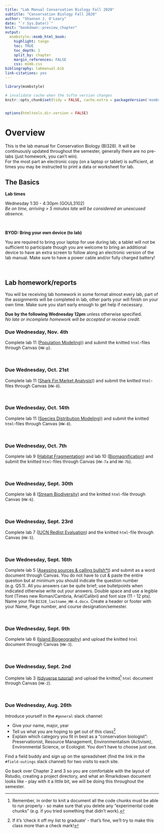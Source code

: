 ```yaml
---
title: "Lab Manual Conservation Biology Fall 2020"
subtitle: "Conservation Biology Fall 2020"
author: "Shannon J. O'Leary"
date: "`r Sys.Date()`"
knit: "bookdown::preview_chapter"
output:
  msmbstyle::msmb_html_book:
    highlight: tango
    toc: TRUE
    toc_depth: 1
    split_by: chapter
    margin_references: FALSE
    css: msmb.css
bibliography: labmanual.bib
link-citations: yes
---
```


```r

library(msmbstyle)

# invalidate cache when the tufte version changes
knitr::opts_chunk$set(tidy = FALSE, cache.extra = packageVersion('msmbstyle'))


options(htmltools.dir.version = FALSE)

```

# Overview {-}

This is the lab manual for Conservation Biology (BI328). It will be continuously updated throughout the semester, generally there are no pre-labs (just homework, you can't win).  
For the most part an electronic copy (on a laptop or tablet) is sufficient, at times you may be instructed to print a data or worksheet for lab.

## The Basics {-}

**Lab times**

Wednesday 1:30 - 4:30pm (GOUL3102)  
*Be on time, arriving > 5 minutes late will be considered an unexcused absence.*

<br>


**BYOD: Bring your own device (to lab)**

You are required to bring your laptop for use during lab; a tablet will not be sufficient to participate though you are welcome to bring an additional device to have an extra screen to follow along an electronic version of the lab manual. Make sure to have a power cable and/or fully charged battery!

<br>



## Lab homework/reports {-}

You will be receiving lab homework in some format almost every lab, part of the assignments will be completed in lab, other parts your will finish on your own time. Make sure you start early enough to get help if necessary.  

**Due by the following Wednesday 12pm** unless otherwise specified.  
*No late or incomplete homework will be accepted or receive credit.*

### Due Wednesday, Nov. 4th {-}

Complete lab 11 ([Population Modeling](https://labmanual.netlify.app/population-modeling.html))) and submit the knitted `html`-files through Canvas (`HW-p`).


<br>




### Due Wednesday, Oct. 21st {-}

Complete lab 11 ([Shark Fin Market Analysis](https://labmanual.netlify.app/shark-fin-trade-monitoring.html))) and submit the knitted `html`-files through Canvas (`HW-8`).


<br>




### Due Wednesday, Oct. 14th {-}

Complete lab 11 ([Species Distribution Modeling](https://labmanual.netlify.app/species-distribution-modeling.html))) and submit the knitted `html`-files through Canvas (`HW-8`).


<br>



### Due Wednesday, Oct. 7th {-}

Complete lab 9 ([Habitat Fragmentation](https://labmanual.netlify.app/habitat-fragmentation.html)) and lab 10 ([Biomagnification](https://labmanual.netlify.app/biomagnification.html)) and submit the knitted `html`-files through Canvas (`HW-7a` and `HW-7b`).


<br>


### Due Wednesday, Sept. 30th {-}

Complete lab 8 ([Stream Biodiversity](https://labmanual.netlify.app/stream-diversity.html)) and the knitted `html`-file through Canvas (`HW-6`).


<br>


### Due Wednesday, Sept. 23rd {-}

Complete lab 7 ([IUCN Redlist Evaluation](https://labmanual.netlify.app/iucn-redlist-evaluation.html)) and the knitted `html`-file through Canvas (`HW-5`).


<br>

### Due Wednesday, Sept. 16th {-}

Complete lab 5 ([Asessing sources & calling bullsh*t](https://labmanual.netlify.app/assessing-sources-calling-bullsht.html)) and submit as a word document through Canvas. You do not have to cut & paste the entire question but at minimum you should indicate the question number (e.g. Q5.1). All you answers can be quite brief; use bulletpoints when indicated otherwise write out your answers. Double space and use a legible font (Times new Roman/Cambria, Arial/Calibri) and font size (11 - 12 pts). Name your file `BI328_lastname_HW-4.docx`. Create a header or footer with your Name, Page number, and course designation/semester.


<br>

### Due Wednesday, Sept. 9th {-}

Complete lab 6 ([Island Biogeography](https://labmanual.netlify.app/island-biogeography.html)) and upload the knitted `html` document through Canvas (`HW-3`).


<br>


### Due Wednesday, Sept. 2nd {-}

Complete lab 3 ([tidyverse tutorial](https://labmanual.netlify.app/welcome-to-the-tidyverse.html)) and upload the knitted^[Remember, in order to knit a document all the code chunks must be able to run properly - so make sure that you delete any "experimental code chunks" (e.g. if you tried something that didn't work).] `html` document through Canvas (`HW-2`).


<br>

### Due Wednesday, Aug. 26th {-}

Introduce yourself in the  `#general` slack channel:

* Give your name, major, year
* Tell us what you are hoping to get out of this class^[If it's 'check it off my list to graduate' - that's fine, we'll try to make this class more than a check mark!]
* Explain which category you fit in best as a "conservation biologist": Preservationist, Resource Management, Environmentalism (Activism), Environmental Science, or Ecologist. You don't have to choose just one.

Find a field buddy and sign up on the spreadsheet (find the link in the  `#field-outings` slack channel) for two visits to each site.

Go back over Chapter 2 and 3 so you are comfortable with the layout of Rstudio, creating a project directory, and what an Rmarkdown document looks like - play with it a little bit, we will be doing this throughout the semester.

